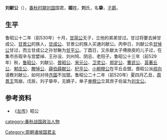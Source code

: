 '''刘献公'''（{{bd||？|前520年||catIdx=L}}），[[春秋时期|春秋时期]][[刘国|刘国]]国君，'''姬'''姓，'''刘'''氏，名'''挚'''，[[子爵|子爵]]。

== 生平 ==
鲁昭公十二年（前530年）十月，[[甘简公|甘简公]]无子，立他的弟弟甘过。甘过将要去掉甘成公、[[甘景公|甘景公]]的族人，[[甘成公|甘成公]]、甘景公的族人买通刘献公。丙申日，刘献公杀[[甘悼公|甘悼公]]甘过，而立甘成公之孙甘鳅为[[甘平公|甘平公]]。丁酉日，又杀献太子傅庾皮的儿子过，在集市杀瑕辛与宫嬖绰、王孙没、刘州鸠、阴忌、老阳子。鲁昭公十三年（前529年）秋，[[鲁昭公|鲁昭公]]、刘献公、[[晋昭公|晋昭公]]、[[宋元公|宋元公]]、[[卫灵公|卫灵公]]、[[郑定公|郑定公]]、[[曹武公|曹武公]]、[[莒著丘公|莒著丘公]]、[[邾庄公|邾庄公]]、[[滕悼公|滕悼公]]、[[薛伯|薛伯]][[薛献公|薛献公]]、[[杞平公|杞平公]]、[[小邾穆公|小邾穆公]]在平丘会盟。晋昭公派[[叔向|叔向]]请教刘献公，如何对待[[齐国|齐国]]不加盟。鲁昭公二十二年（前520年）夏四月乙丑，[[周景王|周景王]]驾崩，戊辰，刘子挚卒，无嫡子，单子[[单穆公|单穆公]]立其庶子伯蚠为[[刘文公|刘文公]]。

{{start box}}
{{s-before|[[刘定公|刘定公]]}}
{{s-title|[[刘国|刘国]]国君|—前520年}}
{{s-after|[[刘文公|刘文公]]}}
{{end box}}

==参考资料==
*《[[左传|左传]]》昭公

[[category:春秋战国政治人物|category:春秋战国政治人物]]
[[Category:周朝诸侯国君主|Category:周朝诸侯国君主]]
